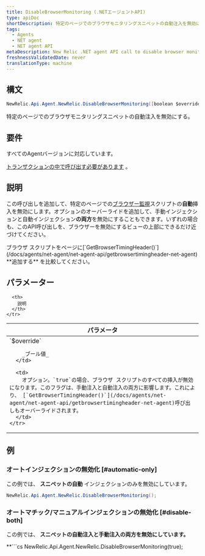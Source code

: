 ```yaml
---
title: DisableBrowserMonitoring (.NETエージェントAPI)
type: apiDoc
shortDescription: 特定のページでのブラウザモニタリングスニペットの自動注入を無効にする。
tags:
  - Agents
  - NET agent
  - NET agent API
metaDescription: New Relic .NET agent API call to disable browser monitoring on specific pages or views.
freshnessValidatedDate: never
translationType: machine
---
```


## 構文

```cs
NewRelic.Api.Agent.NewRelic.DisableBrowserMonitoring([boolean $override])
```

特定のページでのブラウザモニタリングスニペットの自動注入を無効にする。

## 要件

すべてのAgentバージョンに対応しています。

[トランザクションの中で呼び出す必要があります](/docs/glossary/glossary/#transaction) 。

## 説明

この呼び出しを追加して、特定のページでの[ブラウザー監視](/docs/browser/new-relic-browser/getting-started/new-relic-browser)スクリプトの**自動**挿入を無効にします。オプションのオーバーライドを追加して、手動インジェクションと自動インジェクション**の両方**を無効にすることもできます。いずれの場合も、このAPI呼び出しを、ブラウザーを無効にするビューの上部にできるだけ近づけてください。

<Callout variant="tip">
  ブラウザ スクリプトをページに[`GetBrowserTimingHeader()`](/docs/agents/net-agent/net-agent-api/getbrowsertimingheader-net-agent) **追加する** を比較してください。
</Callout>

## パラメーター

<table>
  <thead>
    <tr>
      <th width="25%">
        パラメータ
      </th>

      <th>
        説明
      </th>
    </tr>
  </thead>

  <tbody>
    <tr>
      <td>
        `$override`

        _ブール値_
      </td>

      <td>
        オプション。`true`の場合、ブラウザ スクリプトのすべての挿入が無効になります。このフラグは、手動注入と自動注入の両方に影響します。これにより、 [`GetBrowserTimingHeader()`](/docs/agents/net-agent/net-agent-api/getbrowsertimingheader-net-agent)呼び出しもオーバーライドされます。
      </td>
    </tr>
  </tbody>
</table>

## 例

### オートインジェクションの無効化 [#automatic-only]

この例では、 **スニペットの自動** インジェクションのみを無効にしています。

```cs
NewRelic.Api.Agent.NewRelic.DisableBrowserMonitoring();
```

### オートマチック/マニュアルインジェクションの無効化 [#disable-both]

この例では、 **スニペットの自動注入と手動注入の両方を無効にしています。**

**```cs
NewRelic.Api.Agent.NewRelic.DisableBrowserMonitoring(true);
```**
